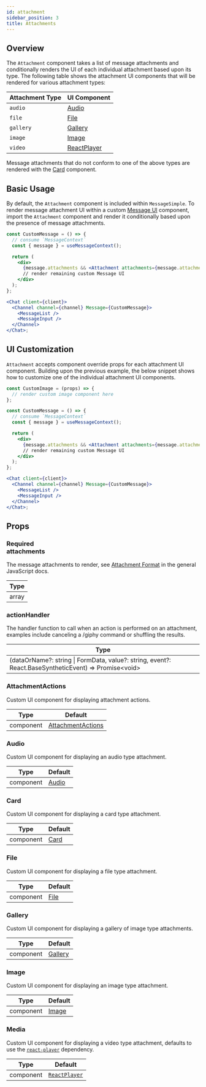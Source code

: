 ```yaml
---
id: attachment
sidebar_position: 3
title: Attachments
---
```


## Overview

The `Attachment` component takes a list of message attachments and conditionally renders the UI of each individual attachment based
upon its type. The following table shows the attachment UI components that will be rendered for various attachment types:

| Attachment Type | UI Component                                                                                                    |
| --------------- | --------------------------------------------------------------------------------------------------------------- |
| `audio`         | [Audio](https://github.com/GetStream/stream-chat-react/blob/master/src/components/Attachment/Audio.tsx)         |
| `file`          | [File](https://github.com/GetStream/stream-chat-react/blob/master/src/components/Attachment/FileAttachment.tsx) |
| `gallery`       | [Gallery](https://github.com/GetStream/stream-chat-react/blob/master/src/components/Gallery/Gallery.tsx)        |
| `image`         | [Image](https://github.com/GetStream/stream-chat-react/blob/master/src/components/Gallery/Image.tsx)            |
| `video`         | [ReactPlayer](https://github.com/cookpete/react-player/blob/master/src/ReactPlayer.js)                          |

Message attachments that do not conform to one of the above types are rendered with the
[Card](https://github.com/GetStream/stream-chat-react/blob/master/src/components/Attachment/Card.tsx) component.

## Basic Usage

By default, the `Attachment` component is included within `MessageSimple`. To render message attachment UI within a custom
[Message UI](./message-ui.mdx) component, import the `Attachment` component and render it conditionally based upon the presence of
message attachments.

```jsx
const CustomMessage = () => {
  // consume `MessageContext`
  const { message } = useMessageContext();

  return (
    <div>
      {message.attachments && <Attachment attachments={message.attachments} />}
      // render remaining custom Message UI
    </div>
  );
};

<Chat client={client}>
  <Channel channel={channel} Message={CustomMessage}>
    <MessageList />
    <MessageInput />
  </Channel>
</Chat>;
```

## UI Customization

`Attachment` accepts component override props for each attachment UI component. Building upon the previous example, the below
snippet shows how to customize one of the individual attachment UI components.

```jsx
const CustomImage = (props) => {
  // render custom image component here
};

const CustomMessage = () => {
  // consume `MessageContext`
  const { message } = useMessageContext();

  return (
    <div>
      {message.attachments && <Attachment attachments={message.attachments} Image={CustomImage} />}
      // render remaining custom Message UI
    </div>
  );
};

<Chat client={client}>
  <Channel channel={channel} Message={CustomMessage}>
    <MessageList />
    <MessageInput />
  </Channel>
</Chat>;
```

## Props

### <div class="label required basic">Required</div> attachments

The message attachments to render, see [Attachment Format](https://getstream.io/chat/docs/javascript/message_format/?language=javascript)
in the general JavaScript docs.

| Type  |
| ----- |
| array |

### actionHandler

The handler function to call when an action is performed on an attachment, examples include canceling a /giphy command or shuffling the results.

| Type                                                                                                  |
| ----------------------------------------------------------------------------------------------------- |
| (dataOrName?: string \| FormData, value?: string, event?: React.BaseSyntheticEvent) => Promise<void\> |

### AttachmentActions

Custom UI component for displaying attachment actions.

| Type      | Default                                                                                                                         |
| --------- | ------------------------------------------------------------------------------------------------------------------------------- |
| component | [AttachmentActions](https://github.com/GetStream/stream-chat-react/blob/master/src/components/Attachment/AttachmentActions.tsx) |

### Audio

Custom UI component for displaying an audio type attachment.

| Type      | Default                                                                                                 |
| --------- | ------------------------------------------------------------------------------------------------------- |
| component | [Audio](https://github.com/GetStream/stream-chat-react/blob/master/src/components/Attachment/Audio.tsx) |

### Card

Custom UI component for displaying a card type attachment.

| Type      | Default                                                                                               |
| --------- | ----------------------------------------------------------------------------------------------------- |
| component | [Card](https://github.com/GetStream/stream-chat-react/blob/master/src/components/Attachment/Card.tsx) |

### File

Custom UI component for displaying a file type attachment.

| Type      | Default                                                                                                         |
| --------- | --------------------------------------------------------------------------------------------------------------- |
| component | [File](https://github.com/GetStream/stream-chat-react/blob/master/src/components/Attachment/FileAttachment.tsx) |

### Gallery

Custom UI component for displaying a gallery of image type attachments.

| Type      | Default                                                                                                  |
| --------- | -------------------------------------------------------------------------------------------------------- |
| component | [Gallery](https://github.com/GetStream/stream-chat-react/blob/master/src/components/Gallery/Gallery.tsx) |

### Image

Custom UI component for displaying an image type attachment.

| Type      | Default                                                                                              |
| --------- | ---------------------------------------------------------------------------------------------------- |
| component | [Image](https://github.com/GetStream/stream-chat-react/blob/master/src/components/Gallery/Image.tsx) |

### Media

Custom UI component for displaying a video type attachment, defaults to use the [`react-player`](https://github.com/cookpete/react-player)
dependency.

| Type      | Default                                                                                  |
| --------- | ---------------------------------------------------------------------------------------- |
| component | [`ReactPlayer`](https://github.com/cookpete/react-player/blob/master/src/ReactPlayer.js) |
